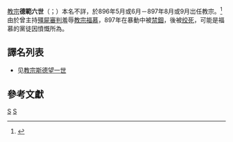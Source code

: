 {{Refimprove|time=2019-10-05T14:17:42+00:00}}
{{NoteTA
|G1=Popes
}}
{{Infobox Christian leader
|type             = Pope
| honorific-prefix = 教宗
|name=德範六世<br />Stephanus PP. VI
|image=[[File:113-Stephen_VI.jpg|250px]]
|caption = 位於[[城外聖保祿大殿|城外聖保祿大殿]]的教宗德範六世圖像
|title = [[羅馬主教|羅馬主教]]
|birth_name=（不詳）
|term_start=896年5月或6月
|term_end=897年8月或9月
|predecessor=[[教宗博義六世|教宗博義六世]]
|successor=[[教宗罗马诺|教宗羅基]]
|birth_date=（日期不詳）
|birth_place=（地點不詳）
|death_date=897年夏
|death_place=（地點不詳）
|other=德範
}}
{{Infobox popestyles
|dipstyle = 教宗閣下
|offstyle = 教宗閣下
|relstyle = 聖父
|deathstyle=（无）
}}

[[教宗|教宗]]'''德範六世'''（{{lang-la|Stephanus PP. VI}}；{{bd|？||897年|8月}}）本名不詳，於896年5月或6月－897年8月或9月岀任教宗。<ref>{{cite web |title=Pontiffs |url=https://w2.vatican.va/content/vatican/en/holy-father.index.html |publisher=Holy See |accessdate=2019-09-09 |archiveurl=https://web.archive.org/web/20190909162143/https://w2.vatican.va/content/vatican/en/holy-father.index.html |archivedate=2019-09-09 |language=en}}</ref>由於曾主持[[殭屍審判|殭屍審判]]羞辱[[教宗福慕|教宗福慕]]，897年在暴動中被[[禁錮|禁錮]]，後被[[绞死|绞死]]，可能是福慕的黨徒因憤慨所為。

== 譯名列表 ==
* 见[[教宗斯德望一世|教宗斯德望一世]]

== 參考文獻 ==
{{reflist}}

{{教宗|[[博義六世|博義六世]]|[[教宗羅基|羅基]]|896年5月或6月－897年8月或9月}}
{{Popes}}
{{Catholicism}} 
{{History of the Roman Catholic Church}}
{{Authority control}}

[[Category:教宗|S]]
[[Category:897年逝世|S]]

{{罗马教宗小作品}}